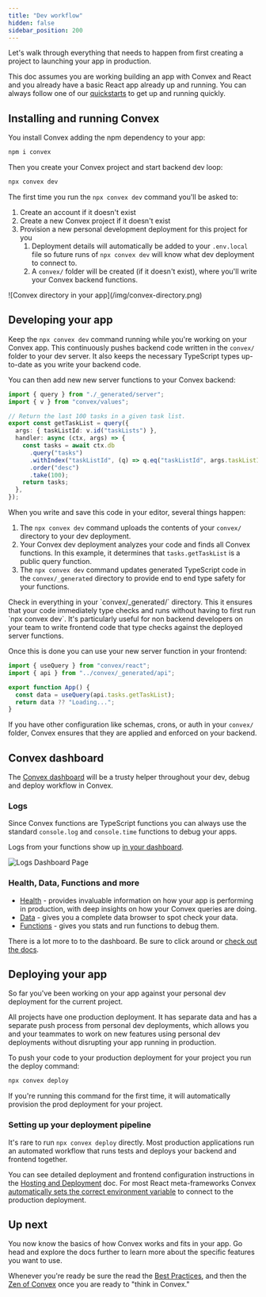 ```yaml
---
title: "Dev workflow"
hidden: false
sidebar_position: 200
---
```


Let's walk through everything that needs to happen from first creating a project
to launching your app in production.

This doc assumes you are working building an app with Convex and React and you
already have a basic React app already up and running. You can always follow one
of our [quickstarts](/docs/quickstarts.mdx) to get up and running quickly.

## Installing and running Convex

You install Convex adding the npm dependency to your app:

```sh
npm i convex
```

Then you create your Convex project and start backend dev loop:

```sh
npx convex dev
```

The first time you run the `npx convex dev` command you'll be asked to:

1. Create an account if it doesn't exist
1. Create a new Convex project if it doesn't exist
1. Provision a new personal development deployment for this project for you
   1. Deployment details will automatically be added to your `.env.local` file
      so future runs of `npx convex dev` will know what dev deployment to
      connect to.
   1. A `convex/` folder will be created (if it doesn't exist), where you'll
      write your Convex backend functions.

<div className="center-image" style={{ maxWidth: "149px" }}>
  ![Convex directory in your app](/img/convex-directory.png)
</div>

## Developing your app

Keep the `npx convex dev` command running while you're working on your Convex
app. This continuously pushes backend code written in the `convex/` folder to
your dev server. It also keeps the necessary TypeScript types up-to-date as you
write your backend code.

You can then add new new server functions to your Convex backend:

```typescript title="convex/tasks.ts"
import { query } from "./_generated/server";
import { v } from "convex/values";

// Return the last 100 tasks in a given task list.
export const getTaskList = query({
  args: { taskListId: v.id("taskLists") },
  handler: async (ctx, args) => {
    const tasks = await ctx.db
      .query("tasks")
      .withIndex("taskListId", (q) => q.eq("taskListId", args.taskListId))
      .order("desc")
      .take(100);
    return tasks;
  },
});
```

When you write and save this code in your editor, several things happen:

1. The `npx convex dev` command uploads the contents of your `convex/` directory
   to your dev deployment.
1. Your Convex dev deployment analyzes your code and finds all Convex functions.
   In this example, it determines that `tasks.getTaskList` is a public query
   function.
1. The `npx convex dev` command updates generated TypeScript code in the
   `convex/_generated` directory to provide end to end type safety for your
   functions.

<Admonition type="tip">
  Check in everything in your `convex/_generated/` directory. This it ensures
  that your code immediately type checks and runs without having to first run
  `npx convex dev`. It's particularly useful for non backend developers on your
  team to write frontend code that type checks against the deployed server
  functions.
</Admonition>

Once this is done you can use your new server function in your frontend:

```typescript title="src/App.tsx"
import { useQuery } from "convex/react";
import { api } from "../convex/_generated/api";

export function App() {
  const data = useQuery(api.tasks.getTaskList);
  return data ?? "Loading...";
}
```

If you have other configuration like schemas, crons, or auth in your `convex/`
folder, Convex ensures that they are applied and enforced on your backend.

## Convex dashboard

The [Convex dashboard](/docs/dashboard/deployments/deployments.md) will be a
trusty helper throughout your dev, debug and deploy workflow in Convex.

### Logs

Since Convex functions are TypeScript functions you can always use the standard
`console.log` and `console.time` functions to debug your apps.

Logs from your functions show up
[in your dashboard](/docs/dashboard/deployments/logs.md).

![Logs Dashboard Page](/screenshots/logs.png)

### Health, Data, Functions and more

- [Health](/docs/dashboard/deployments/health.md) - provides invaluable
  information on how your app is performing in production, with deep insights on
  how your Convex queries are doing.
- [Data](/docs/dashboard/deployments/data.md) - gives you a complete data
  browser to spot check your data.
- [Functions](/docs/dashboard/deployments/functions.md) - gives you stats and
  run functions to debug them.

There is a lot more to to the dashboard. Be sure to click around or
[check out the docs](/docs/dashboard.md).

## Deploying your app

So far you've been working on your app against your personal dev deployment for
the current project.

All projects have one production deployment. It has separate data and has a
separate push process from personal dev deployments, which allows you and your
teammates to work on new features using personal dev deployments without
disrupting your app running in production.

To push your code to your production deployment for your project you run the
deploy command:

```sh
npx convex deploy
```

<Admonition type="info">
  If you're running this command for the first time, it will automatically
  provision the prod deployment for your project.
</Admonition>

### Setting up your deployment pipeline

It's rare to run `npx convex deploy` directly. Most production applications run
an automated workflow that runs tests and deploys your backend and frontend
together.

You can see detailed deployment and frontend configuration instructions in the
[Hosting and Deployment](/docs/production/hosting/hosting.mdx) doc. For most
React meta-frameworks Convex
[automatically sets the correct environment variable](/docs/production/hosting/vercel.mdx#how-it-works)
to connect to the production deployment.

## Up next

You now know the basics of how Convex works and fits in your app. Go head and
explore the docs further to learn more about the specific features you want to
use.

Whenever you're ready be sure the read the
[Best Practices](/docs/understanding/best-practices/best-practices.mdx), and
then the [Zen of Convex](/docs/understanding/zen.mdx) once you are ready to
"think in Convex."
